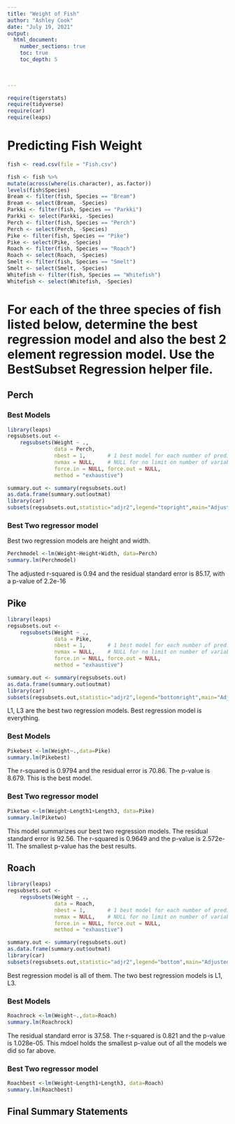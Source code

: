 ```yaml
---
title: "Weight of Fish"
author: "Ashley Cook"
date: "July 19, 2021"  
output: 
  html_document:
    number_sections: true
    toc: true
    toc_depth: 5

 
    
---
```



```r
require(tigerstats)
require(tidyverse)
require(car)
require(leaps)
```

# Predicting Fish Weight
```r
fish <- read.csv(file = "Fish.csv")
```

```r
 
fish <- fish %>%
mutate(across(where(is.character), as.factor))
levels(fish$Species)
Bream <- filter(fish, Species == "Bream")
Bream <- select(Bream, -Species) 
Parkki <- filter(fish, Species == "Parkki")
Parkki <- select(Parkki, -Species) 
Perch <- filter(fish, Species == "Perch")
Perch <- select(Perch, -Species) 
Pike <- filter(fish, Species == "Pike")
Pike <- select(Pike, -Species) 
Roach <- filter(fish, Species == "Roach")
Roach <- select(Roach, -Species) 
Smelt <- filter(fish, Species == "Smelt")
Smelt <- select(Smelt, -Species) 
Whitefish <- filter(fish, Species == "Whitefish")
Whitefish <- select(Whitefish, -Species) 
```

# For each of the three species of fish listed below, determine the best regression model and also the best 2 element regression model. Use the BestSubset Regression helper file.


## Perch

### Best Models

```r
library(leaps)
regsubsets.out <-
    regsubsets(Weight ~ .,
               data = Perch,
               nbest = 1,       # 1 best model for each number of predictors
               nvmax = NULL,    # NULL for no limit on number of variables
               force.in = NULL, force.out = NULL,
               method = "exhaustive")

summary.out <- summary(regsubsets.out)
as.data.frame(summary.out$outmat)
library(car)
subsets(regsubsets.out,statistic="adjr2",legend="topright",main="Adjusted R^2")
```
  

### Best Two regressor model
  
Best two regression models are height and width. 

```r
Perchmodel <-lm(Weight~Height+Width, data=Perch)
summary.lm(Perchmodel)
```
  
The adjusted r-squared is 0.94 and the residual standard error is 85.17, with a p-value of 2.2e-16


## Pike

```r
library(leaps)
regsubsets.out <-
    regsubsets(Weight ~ .,
               data = Pike,
               nbest = 1,       # 1 best model for each number of predictors
               nvmax = NULL,    # NULL for no limit on number of variables
               force.in = NULL, force.out = NULL,
               method = "exhaustive")

summary.out <- summary(regsubsets.out)
as.data.frame(summary.out$outmat)
library(car)
subsets(regsubsets.out,statistic="adjr2",legend="bottomright",main="Adjusted R^2")
```
  
 L1, L3 are the best two regression models. Best regression model is everything.

### Best Models

```r
Pikebest <-lm(Weight~.,data=Pike)
summary.lm(Pikebest)
```
  
 The r-squared is 0.9794 and the residual error is 70.86. The p-value is 8.679. This is the best model.


### Best Two regressor model

```r
Piketwo <-lm(Weight~Length1+Length3, data=Pike)
summary.lm(Piketwo)
```
  
This model summarizes our best two regression models. The residual standard error is 92.56. The r-squared is 0.9649 and the p-value is 2.572e-11. The smallest p-value has the best results. 

## Roach

```r
library(leaps)
regsubsets.out <-
    regsubsets(Weight ~ .,
               data = Roach,
               nbest = 1,       # 1 best model for each number of predictors
               nvmax = NULL,    # NULL for no limit on number of variables
               force.in = NULL, force.out = NULL,
               method = "exhaustive")

summary.out <- summary(regsubsets.out)
as.data.frame(summary.out$outmat)
library(car)
subsets(regsubsets.out,statistic="adjr2",legend="bottom",main="Adjusted R^2")
```
  
Best regression model is all of them. The two best regression models is L1, L3.


### Best Models

```r
Roachrock <-lm(Weight~.,data=Roach)
summary.lm(Roachrock)
```
  
The residual standard error is 37.58. The r-squared is 0.821 and the p-value is 1.028e-05. This mdoel holds the smallest p-value out of all the models we did so far above.

### Best Two regressor model

```r
Roachbest <-lm(Weight~Length1+Length3, data=Roach)
summary.lm(Roachbest)
```

## Final Summary Statements